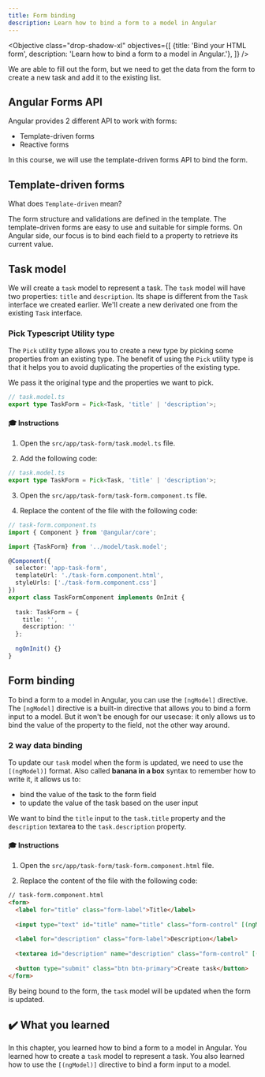 ```yaml
---
title: Form binding
description: Learn how to bind a form to a model in Angular
---
```



<Objective class="drop-shadow-xl" objectives={[
{title: 'Bind your HTML form', description: 'Learn how to bind a form to a model in Angular.'},
]} />

We are able to fill out the form, but we need to get the data from the form to create a new task and add it to the existing list.

## Angular Forms API

Angular provides 2 different API to work with forms:

- Template-driven forms
- Reactive forms

In this course, we will use the template-driven forms API to bind the form.

## Template-driven forms

What does `Template-driven` mean?

The form structure and validations are defined in the template. The template-driven forms are easy to use and suitable for simple forms.
On Angular side, our focus is to bind each field to a property to retrieve its current value.

## Task model

We will create a `task` model to represent a task. The `task` model will have two properties: `title` and `description`.
Its shape is different from the `Task` interface we created earlier. We'll create a new derivated one from the existing `Task` interface.

### Pick Typescript Utility type

The `Pick` utility type allows you to create a new type by picking some properties from an existing type.
The benefit of using the `Pick` utility type is that it helps you to avoid duplicating the properties of the existing type.

We pass it the original type and the properties we want to pick.

```ts
// task.model.ts
export type TaskForm = Pick<Task, 'title' | 'description'>;

```

#### 🎓 Instructions

1. Open the `src/app/task-form/task.model.ts` file.

2. Add the following code:

```typescript
// task.model.ts
export type TaskForm = Pick<Task, 'title' | 'description'>;
```

3. Open the `src/app/task-form/task-form.component.ts` file.

4. Replace the content of the file with the following code:

```typescript ins={"Import the new TaskForm type": 3-4} ins={"Add the task model with empty values": 12-16}
// task-form.component.ts
import { Component } from '@angular/core';

import {TaskForm} from '../model/task.model';

@Component({
  selector: 'app-task-form',
  templateUrl: './task-form.component.html',
  styleUrls: ['./task-form.component.css']
})
export class TaskFormComponent implements OnInit {
    
  task: TaskForm = {
    title: '',
    description: ''
  };
    
  ngOnInit() {}  
}
```

## Form binding

To bind a form to a model in Angular, you can use the `[ngModel]` directive.
The `[ngModel]` directive is a built-in directive that allows you to bind a form input to a model.
But it won't be enough for our usecase: it only allows us to bind the value of the property to the field, not the other way around.

### 2 way data binding

To update our `task` model when the form is updated, we need to use the `[(ngModel)]` format.
Also called **banana in a box** syntax to remember how to write it, it allows us to:

- bind the value of the task to the form field
- to update the value of the task based on the user input

We want to bind the `title` input to the `task.title` property and the `description` textarea to the `task.description` property.

#### 🎓 Instructions

1. Open the `src/app/task-form/task-form.component.html` file.

2. Replace the content of the file with the following code:

```html ins={"Bind the title with the ngModel directive": 4-5} ins="[(ngModel)]="task.title"" ins={"Bind the description with the ngModel directive": 8-9} ins="[(ngModel)]="task.description""
// task-form.component.html
<form>
  <label for="title" class="form-label">Title</label>
    
  <input type="text" id="title" name="title" class="form-control" [(ngModel)]="task.title">
    
  <label for="description" class="form-label">Description</label>
    
  <textarea id="description" name="description" class="form-control" [(ngModel)]="task.description"></textarea>
  
  <button type="submit" class="btn btn-primary">Create task</button>
</form>
```

By being bound to the form, the `task` model will be updated when the form is updated.

## ✔️ What you learned

In this chapter, you learned how to bind a form to a model in Angular. You learned how to create a `task` model to represent a task. You also learned how to use the `[(ngModel)]` directive to bind a form input to a model.
